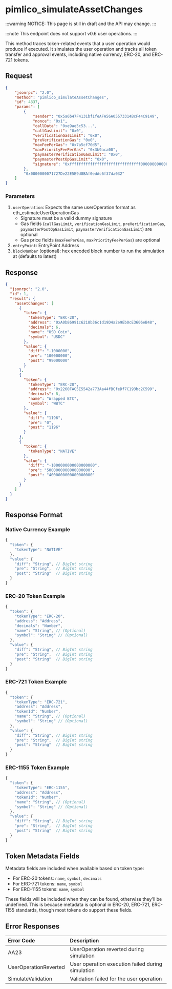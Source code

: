 # pimlico_simulateAssetChanges

:::warning
NOTICE: This page is still in draft and the API may change.
:::

:::note
This endpoint does not support v0.6 user operations.
:::

This method traces token-related events that a user operation would produce if executed. It simulates the user operation and tracks all token transfer and approval events, including native currency, ERC-20, and ERC-721 tokens.

## Request

```json
{
    "jsonrpc": "2.0",
    "method": "pimlico_simulateAssetChanges",
    "id": 4337,
    "params": [
        {
            "sender": "0x5a6b47F4131bf1feAFA56A05573314BcF44C9149",
            "nonce": "0x1",
            "callData": "0xe9ae5c53...",
            "callGasLimit": "0x0",
            "verificationGasLimit": "0x0",
            "preVerificationGas": "0x0",
            "maxFeePerGas": "0x7a5cf70d5",
            "maxPriorityFeePerGas": "0x3b9aca00",
            "paymasterVerificationGasLimit": "0x0",
            "paymasterPostOpGasLimit": "0x0",
            "signature": "0xfffffffffffffffffffffffffffffff0000000000000000000000000000000007aaaaaaaaaaaaaaaaaaaaaaaaaaaaaaaaaaaaaaaaaaaaaaaaaaaaaaaaaaaaaaa1c"
        },
        "0x0000000071727De22E5E9d8BAf0edAc6f37da032"
    ]
}
```

### Parameters

1. `userOperation`: Expects the same userOperation format as eth_estimateUserOperationGas
    - Signature must be a valid dummy signature
    - Gas fields (`callGasLimit`, `verificationGasLimit`, `preVerificationGas`, `paymasterPostOpGasLimit`, `paymasterVerificationGasLimit`) are optional
    - Gas price fields (`maxFeePerGas`, `maxPriorityFeePerGas`) are optional
2. `entryPoint`: EntryPoint Address
3. `blockNumber` (optional): hex encoded block number to run the simulation at (defaults to latest)

## Response

```json
{
  "jsonrpc": "2.0",
  "id": 1,
  "result": {
    "assetChanges": [
      {
        "token": {
          "tokenType": "ERC-20",
          "address": "0xA0b86991c6218b36c1d19D4a2e9Eb0cE3606eB48",
          "decimals": 6,
          "name": "USD Coin",
          "symbol": "USDC"
        },
        "value": {
          "diff": "-1000000",
          "pre": "100000000",
          "post": "99000000"
        }
      },
      {
        "token": {
          "tokenType": "ERC-20",
          "address": "0x2260FAC5E5542a773Aa44fBCfeDf7C193bc2C599",
          "decimals": 8,
          "name": "Wrapped BTC",
          "symbol": "WBTC"
        },
        "value": {
          "diff": "1196",
          "pre": "0",
          "post": "1196"
        }
      },
      {
        "token": {
          "tokenType": "NATIVE"
        },
        "value": {
          "diff": "-1000000000000000000",
          "pre": "5000000000000000000",
          "post": "4000000000000000000"
        }
      }
    ]
  }
}
```

## Response Format

### Native Currency Example

```typescript
{
  "token": {
    "tokenType": "NATIVE"
  },
  "value": {
    "diff": "String", // BigInt string
    "pre": "String",  // BigInt string
    "post": "String"  // BigInt string
  }
}
```

### ERC-20 Token Example

```typescript
{
  "token": {
    "tokenType": "ERC-20",
    "address": "Address",
    "decimals": "Number",
    "name": "String", // (Optional)
    "symbol": "String" // (Optional)
  },
  "value": {
    "diff": "String", // BigInt string
    "pre": "String",  // BigInt string
    "post": "String"  // BigInt string
  }
}
```

### ERC-721 Token Example

```typescript
{
  "token": {
    "tokenType": "ERC-721",
    "address": "Address",
    "tokenId": "Number",
    "name": "String", // (Optional)
    "symbol": "String" // (Optional)
  },
  "value": {
    "diff": "String", // BigInt string
    "pre": "String",  // BigInt string
    "post": "String"  // BigInt string
  }
}
```

### ERC-1155 Token Example

```typescript
{
  "token": {
    "tokenType": "ERC-1155",
    "address": "Address",
    "tokenId": "Number",
    "name": "String", // (Optional)
    "symbol": "String" // (Optional)
  },
  "value": {
    "diff": "String", // BigInt string
    "pre": "String",  // BigInt string
    "post": "String"  // BigInt string
  }
}
```

## Token Metadata Fields

Metadata fields are included when available based on token type:

- For ERC-20 tokens: `name`, `symbol`, `decimals`
- For ERC-721 tokens: `name`, `symbol`
- For ERC-1155 tokens: `name`, `symbol`

These fields will be included when they can be found, otherwise they'll be undefined. This is because metadata is optional in ERC-20, ERC-721, ERC-1155 standards, though most tokens do support these fields.

## Error Responses

| Error Code | Description |
| :--------- | :---------- |
| AA23 | UserOperation reverted during simulation |
| UserOperationReverted | User operation execution failed during simulation |
| SimulateValidation | Validation failed for the user operation |
